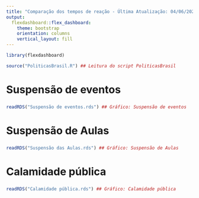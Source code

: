 ---
title: "Comparação dos tempos de reação - Última Atualização: 04/06/2020"
output: 
  flexdashboard::flex_dashboard:
    theme: bootstrap
    orientation: columns
    vertical_layout: fill
---


```{r setup, include = FALSE}
library(flexdashboard)
```

```{r}
source("PoliticasBrasil.R") ## Leitura do script PoliticasBrasil
```

### 

Suspensão de eventos
=====================================     

### 

```{r}
readRDS("Suspensão de eventos.rds") ## Gráfico: Suspensão de eventos
```

Suspensão de Aulas
=====================================     

### 

```{r}
readRDS("Suspensão das Aulas.rds") ## Gráfico: Suspensão de Aulas
```

Calamidade pública
=====================================     

### 
```{r}
readRDS("Calamidade pública.rds") ## Gráfico: Calamidade pública
```

